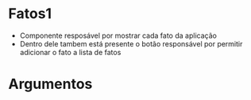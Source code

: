 


<Meta title="Components/Fatos1" component={Fatos1}/>

# Fatos1

- Componente resposável por mostrar cada fato da aplicação 
- Dentro dele tambem está presente o  botão responsável por permitir adicionar o fato a lista de fatos 
# Argumentos
<ArgsTable of={Fatos1} />


